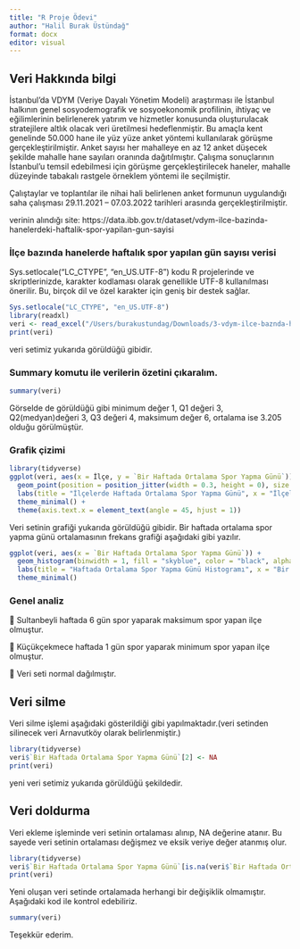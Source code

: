 ```yaml
---
title: "R Proje Ödevi"
author: "Halil Burak Üstündağ"
format: docx
editor: visual
---
```


## Veri Hakkında bilgi

İstanbul'da VDYM (Veriye Dayalı Yönetim Modeli) araştırması ile İstanbul halkının genel sosyodemografik ve sosyoekonomik profilinin, ihtiyaç ve eğilimlerinin belirlenerek yatırım ve hizmetler konusunda oluşturulacak stratejilere altlık olacak veri üretilmesi hedeflenmiştir. Bu amaçla kent genelinde 50.000 hane ile yüz yüze anket yöntemi kullanılarak görüşme gerçekleştirilmiştir. Anket sayısı her mahalleye en az 12 anket düşecek şekilde mahalle hane sayıları oranında dağıtılmıştır. Çalışma sonuçlarının İstanbul'u temsil edebilmesi için görüşme gerçekleştirilecek haneler, mahalle düzeyinde tabakalı rastgele örneklem yöntemi ile seçilmiştir.

Çalıştaylar ve toplantılar ile nihai hali belirlenen anket formunun uygulandığı saha çalışması 29.11.2021 -- 07.03.2022 tarihleri arasında gerçekleştirilmiştir.

verinin alındığı site: https://data.ibb.gov.tr/dataset/vdym-ilce-bazinda-hanelerdeki-haftalik-spor-yapilan-gun-sayisi

### İlçe bazında hanelerde haftalık spor yapılan gün sayısı verisi

Sys.setlocale("LC_CTYPE", "en_US.UTF-8") kodu R projelerinde ve skriptlerinizde, karakter kodlaması olarak genellikle UTF-8 kullanılması önerilir. Bu, birçok dil ve özel karakter için geniş bir destek sağlar.

```r
Sys.setlocale("LC_CTYPE", "en_US.UTF-8")
library(readxl)
veri <- read_excel("/Users/burakustundag/Downloads/3-vdym-ilce-baznda-hanelerdeki-haftalk-spor-yaplan-gun-says.xlsx", sheet = "D1.4.A-Devam")
print(veri)


```

veri setimiz yukarıda görüldüğü gibidir.

### Summary komutu ile verilerin özetini çıkaralım.

```r
summary(veri)
```

Görselde de görüldüğü gibi minimum değer 1, Q1 değeri 3, Q2(medyan)değeri 3, Q3 değeri 4, maksimum değer 6, ortalama ise 3.205 olduğu görülmüştür.

### Grafik çizimi

```r
library(tidyverse)
ggplot(veri, aes(x = İlçe, y = `Bir Haftada Ortalama Spor Yapma Günü`)) +
  geom_point(position = position_jitter(width = 0.3, height = 0), size = 2, color = "green") +
  labs(title = "İlçelerde Haftada Ortalama Spor Yapma Günü", x = "İlçeler", y = "Bir Haftada Ortalama Spor Yapma Günü") +
  theme_minimal() +
  theme(axis.text.x = element_text(angle = 45, hjust = 1))
```

Veri setinin grafiği yukarıda görüldüğü gibidir. Bir haftada ortalama spor yapma günü ortalamasının frekans grafiği aşağıdaki gibi yazılır.

```r
ggplot(veri, aes(x = `Bir Haftada Ortalama Spor Yapma Günü`)) +
  geom_histogram(binwidth = 1, fill = "skyblue", color = "black", alpha = 0.7) +
  labs(title = "Haftada Ortalama Spor Yapma Günü Histogramı", x = "Bir Haftada Ortalama Spor Yapma Günü", y = "Frekans") +
  theme_minimal()
```

### Genel analiz

 Sultanbeyli haftada 6 gün spor yaparak maksimum spor yapan ilçe olmuştur.

 Küçükçekmece haftada 1 gün spor yaparak minimum spor yapan ilçe olmuştur.

 Veri seti normal dağılmıştır.

## Veri silme

Veri silme işlemi aşağıdaki gösterildiği gibi yapılmaktadır.(veri setinden silinecek veri Arnavutköy olarak belirlenmiştir.)

```r
library(tidyverse)
veri$`Bir Haftada Ortalama Spor Yapma Günü`[2] <- NA
print(veri)
```

yeni veri setimiz yukarıda görüldüğü şekildedir.

## Veri doldurma

Veri ekleme işleminde veri setinin ortalaması alınıp, NA değerine atanır. Bu sayede veri setinin ortalaması değişmez ve eksik veriye değer atanmış olur.

```r
library(tidyverse)
veri$`Bir Haftada Ortalama Spor Yapma Günü`[is.na(veri$`Bir Haftada Ortalama Spor Yapma Günü`)] <- mean(veri$`Bir Haftada Ortalama Spor Yapma Günü`, na.rm = TRUE)
print(veri)
```

Yeni oluşan veri setinde ortalamada herhangi bir değişiklik olmamıştır. Aşağıdaki kod ile kontrol edebiliriz.

```r
summary(veri)
```

Teşekkür ederim.
